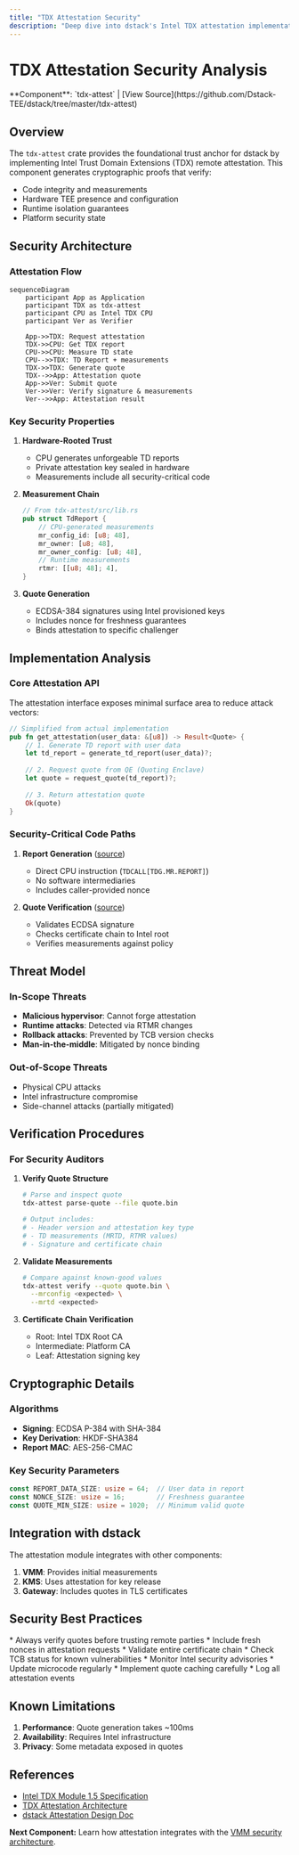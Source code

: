 ```yaml
---
title: "TDX Attestation Security"
description: "Deep dive into dstack's Intel TDX attestation implementation and security guarantees"
---
```


# TDX Attestation Security Analysis

<Callout type="info" icon="fingerprint">
  **Component**: `tdx-attest` | [View Source](https://github.com/Dstack-TEE/dstack/tree/master/tdx-attest)
</Callout>

## Overview

The `tdx-attest` crate provides the foundational trust anchor for dstack by implementing Intel Trust Domain Extensions (TDX) remote attestation. This component generates cryptographic proofs that verify:

* Code integrity and measurements
* Hardware TEE presence and configuration
* Runtime isolation guarantees
* Platform security state

## Security Architecture

### Attestation Flow

```mermaid
sequenceDiagram
    participant App as Application
    participant TDX as tdx-attest
    participant CPU as Intel TDX CPU
    participant Ver as Verifier
    
    App->>TDX: Request attestation
    TDX->>CPU: Get TDX report
    CPU->>CPU: Measure TD state
    CPU-->>TDX: TD Report + measurements
    TDX->>TDX: Generate quote
    TDX-->>App: Attestation quote
    App->>Ver: Submit quote
    Ver->>Ver: Verify signature & measurements
    Ver-->>App: Attestation result
```

### Key Security Properties

1. **Hardware-Rooted Trust**
   * CPU generates unforgeable TD reports
   * Private attestation key sealed in hardware
   * Measurements include all security-critical code

2. **Measurement Chain**
   ```rust
   // From tdx-attest/src/lib.rs
   pub struct TdReport {
       // CPU-generated measurements
       mr_config_id: [u8; 48],
       mr_owner: [u8; 48],
       mr_owner_config: [u8; 48],
       // Runtime measurements
       rtmr: [[u8; 48]; 4],
   }
   ```

3. **Quote Generation**
   * ECDSA-384 signatures using Intel provisioned keys
   * Includes nonce for freshness guarantees
   * Binds attestation to specific challenger

## Implementation Analysis

### Core Attestation API

The attestation interface exposes minimal surface area to reduce attack vectors:

```rust
// Simplified from actual implementation
pub fn get_attestation(user_data: &[u8]) -> Result<Quote> {
    // 1. Generate TD report with user data
    let td_report = generate_td_report(user_data)?;
    
    // 2. Request quote from QE (Quoting Enclave)
    let quote = request_quote(td_report)?;
    
    // 3. Return attestation quote
    Ok(quote)
}
```

### Security-Critical Code Paths

1. **Report Generation** ([source](https://github.com/Dstack-TEE/dstack/blob/master/tdx-attest/src/report.rs))
   * Direct CPU instruction (`TDCALL[TDG.MR.REPORT]`)
   * No software intermediaries
   * Includes caller-provided nonce

2. **Quote Verification** ([source](https://github.com/Dstack-TEE/dstack/blob/master/tdx-attest/src/verify.rs))
   * Validates ECDSA signature
   * Checks certificate chain to Intel root
   * Verifies measurements against policy

## Threat Model

### In-Scope Threats

* **Malicious hypervisor**: Cannot forge attestation
* **Runtime attacks**: Detected via RTMR changes
* **Rollback attacks**: Prevented by TCB version checks
* **Man-in-the-middle**: Mitigated by nonce binding

### Out-of-Scope Threats

* Physical CPU attacks
* Intel infrastructure compromise
* Side-channel attacks (partially mitigated)

## Verification Procedures

### For Security Auditors

1. **Verify Quote Structure**
   ```bash
   # Parse and inspect quote
   tdx-attest parse-quote --file quote.bin

   # Output includes:
   # - Header version and attestation key type
   # - TD measurements (MRTD, RTMR values)
   # - Signature and certificate chain
   ```

2. **Validate Measurements**
   ```bash
   # Compare against known-good values
   tdx-attest verify --quote quote.bin \
     --mrconfig <expected> \
     --mrtd <expected>
   ```

3. **Certificate Chain Verification**
   * Root: Intel TDX Root CA
   * Intermediate: Platform CA
   * Leaf: Attestation signing key

## Cryptographic Details

### Algorithms

* **Signing**: ECDSA P-384 with SHA-384
* **Key Derivation**: HKDF-SHA384
* **Report MAC**: AES-256-CMAC

### Key Security Parameters

```rust
const REPORT_DATA_SIZE: usize = 64;  // User data in report
const NONCE_SIZE: usize = 16;        // Freshness guarantee
const QUOTE_MIN_SIZE: usize = 1020;  // Minimum valid quote
```

## Integration with dstack

The attestation module integrates with other components:

1. **VMM**: Provides initial measurements
2. **KMS**: Uses attestation for key release
3. **Gateway**: Includes quotes in TLS certificates

## Security Best Practices

<Tabs>
  <Tab title="For Developers">
    * Always verify quotes before trusting remote parties
    * Include fresh nonces in attestation requests
    * Validate entire certificate chain
    * Check TCB status for known vulnerabilities
  </Tab>

  <Tab title="For Operators">
    * Monitor Intel security advisories
    * Update microcode regularly
    * Implement quote caching carefully
    * Log all attestation events
  </Tab>
</Tabs>

## Known Limitations

1. **Performance**: Quote generation takes \~100ms
2. **Availability**: Requires Intel infrastructure
3. **Privacy**: Some metadata exposed in quotes

## References

* [Intel TDX Module 1.5 Specification](https://www.intel.com/content/www/us/en/developer/articles/technical/intel-trust-domain-extensions.html)
* [TDX Attestation Architecture](https://download.01.org/intel-sgx/latest/dcap-latest/linux/docs/TDX_Attestation_Architecture.pdf)
* [dstack Attestation Design Doc](https://github.com/Dstack-TEE/dstack/blob/master/attestation.md)

<div className="mt-8 p-4 bg-blue-50 rounded-lg border border-blue-200">
  <p className="text-sm text-blue-800">
    <strong>Next Component:</strong> Learn how attestation integrates with the <a href="/docs/security-research/vmm-security" className="underline">VMM security architecture</a>.
  </p>
</div>
